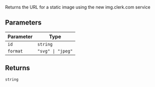 Returns the URL for a static image
using the new img.clerk.com service

## Parameters

| Parameter | Type                         |
| --------- | ---------------------------- |
| `id`      | `string`                     |
| `format`  | <code>"svg" \| "jpeg"</code> |

## Returns

`string`
